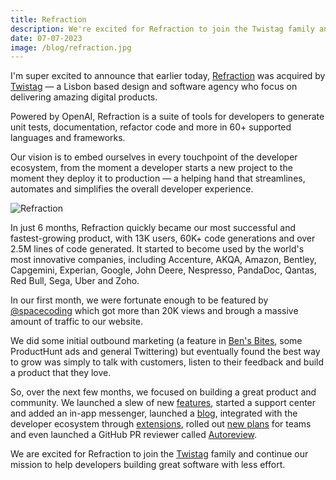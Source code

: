 ```yaml
---
title: Refraction
description: We're excited for Refraction to join the Twistag family and continue our mission to help developers building great software with less effort.
date: 07-07-2023
image: /blog/refraction.jpg
---
```


I'm super excited to announce that earlier today, [Refraction](https://www.refraction.dev/) was acquired by [Twistag](https://twistag.com/) — a Lisbon based design and software agency who focus on delivering amazing digital products.

Powered by OpenAI, Refraction is a suite of tools for developers to generate unit tests, documentation, refactor code and more in 60+ supported languages and frameworks.

Our vision is to embed ourselves in every touchpoint of the developer ecosystem, from the moment a developer starts a new project to the moment they deploy it to production — a helping hand that streamlines, automates and simplifies the overall developer experience.

![Refraction](/blog/refraction-ui.png)

In just 6 months, Refraction quickly became our most successful and fastest-growing product, with 13K users, 60K+ code generations and over 2.5M lines of code generated. It started to become used by the world's most innovative companies, including Accenture, AKQA, Amazon, Bentley, Capgemini, Experian, Google, John Deere, Nespresso, PandaDoc, Qantas, Red Bull, Sega, Uber and Zoho.

In our first month, we were fortunate enough to be featured by [@spacecoding](https://www.instagram.com/spacecoding/) which got more than 20K views and brough a massive amount of traffic to our website.

<Instagram
  reel="Cnrr_W_oV73"
  caption="A post shared by Gi Bordignon | Programação • Tecnologia • Backend (@spacecoding)"
/>

We did some initial outbound marketing (a feature in [Ben's Bites](https://www.bensbites.co/p/ai-goes-tokyo-drift), some ProductHunt ads and general Twittering) but eventually found the best way to grow was simply to talk with customers, listen to their feedback and build a product that they love.

So, over the next few months, we focused on building a great product and community. We launched a slew of new [features](https://www.refraction.dev/features), started a support center and added an in-app messenger, launched a [blog](https://www.refraction.dev/blog), integrated with the developer ecosystem through [extensions](https://www.refraction.dev/extensions), rolled out [new plans](https://www.refraction.dev/pricing) for teams and even launched a GitHub PR reviewer called [Autoreview](https://www.refraction.dev/autoreview).

We are excited for Refraction to join the [Twistag](https://twistag.com/) family and continue our mission to help developers building great software with less effort.
